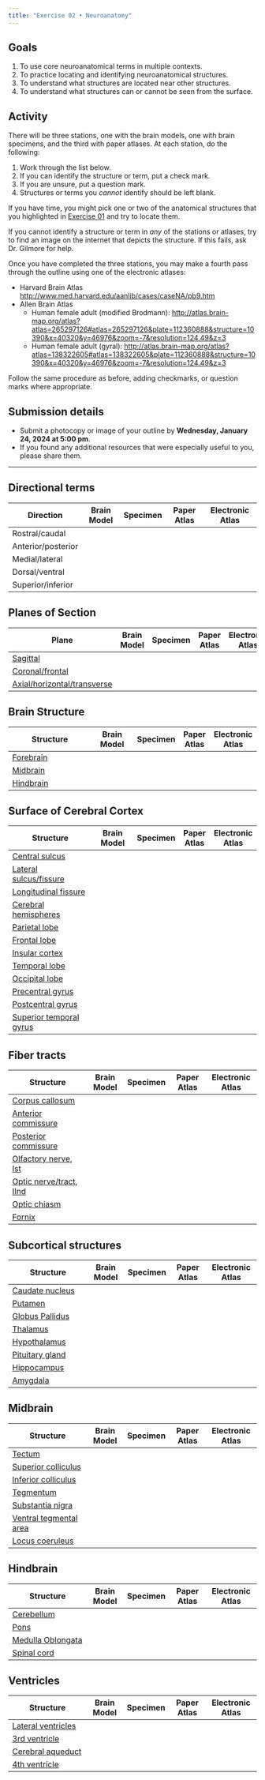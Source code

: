 ```yaml
---
title: "Exercise 02 • Neuroanatomy"
---
```


## Goals

1. To use core neuroanatomical terms in multiple contexts.
2. To practice locating and identifying neuroanatomical structures.
3. To understand what structures are located near other structures.
4. To understand what structures can or cannot be seen from the surface.

## Activity

There will be three stations, one with the brain models, one with brain specimens, and the third with paper atlases.
At each station, do the following:

1. Work through the list below.
2. If you can identify the structure or term, put a check mark.
3. If you are unsure, put a question mark.
4. Structures or terms you *cannot* identify should be left blank.

::: {.callout-note}

If you have time, you might pick one or two of the anatomical structures that you highlighted in [Exercise 01](ex01.qmd) and try to locate them.

If you cannot identify a structure or term in *any* of the stations or atlases, try to find an image on the internet that depicts the structure.
If this fails, ask Dr. Gilmore for help.

:::

Once you have completed the three stations, you may make a fourth pass through the outline using one of the electronic atlases:

- Harvard Brain Atlas <http://www.med.harvard.edu/aanlib/cases/caseNA/pb9.htm>
- Allen Brain Atlas
  - Human female adult (modified Brodmann): <http://atlas.brain-map.org/atlas?atlas=265297126#atlas=265297126&plate=112360888&structure=10390&x=40320&y=46976&zoom=-7&resolution=124.49&z=3>
  - Human female adult (gyral): <http://atlas.brain-map.org/atlas?atlas=138322605#atlas=138322605&plate=112360888&structure=10390&x=40320&y=46976&zoom=-7&resolution=124.49&z=3>
  
Follow the same procedure as before, adding checkmarks, or question marks where appropriate.

## Submission details

- Submit a photocopy or image of your outline by **Wednesday, January 24, 2024 at 5:00 pm**.
- If you found any additional resources that were especially useful to you, please share them.

---

## Directional terms

| Direction          | Brain Model | Specimen | Paper Atlas | Electronic Atlas |
|--------------------|-------------|----------|-------------|------------------|
| Rostral/caudal     |             |          |             |                  |
| Anterior/posterior |             |          |             |                  |
| Medial/lateral     |             |          |             |                  |
| Dorsal/ventral     |             |          |             |                  |
| Superior/inferior  |             |          |             |                  |


## Planes of Section

| Plane                      | Brain Model | Specimen | Paper Atlas | Electronic Atlas |
|----------------------------|-------------|----------|-------|--------------|
| [Sagittal](https://en.wikipedia.org/wiki/Sagittal_plane)                   |             |          |       | |
| [Coronal/frontal](https://en.wikipedia.org/wiki/Coronal_plane) |             |          |       | |
| [Axial/horizontal/transverse](https://en.wikipedia.org/wiki/Transverse_plane)           |             |          |       | |

## Brain Structure

| Structure                  | Brain Model | Specimen | Paper Atlas | Electronic Atlas |
|----------------------------|-------------|----------|-------|--------------|
| [Forebrain](https://en.wikipedia.org/wiki/Prosencephalon)                  |             |          |       | |
| [Midbrain](https://en.wikipedia.org/wiki/Midbrain)                   |             |          |       | |
| [Hindbrain](https://en.wikipedia.org/wiki/Rhombencephalon)                  |             |          |       | |

## Surface of Cerebral Cortex

| Structure                  | Brain Model | Specimen | Paper Atlas | Electronic Atlas |
|----------------------------|-------------|----------|-------|--------------|
| [Central sulcus](https://en.wikipedia.org/wiki/Central_sulcus)             |             |          |       | |
| [Lateral sulcus/fissure](https://en.wikipedia.org/wiki/Lateral_sulcus)     |             |          |       | |
| [Longitudinal fissure](https://en.wikipedia.org/wiki/Medial_longitudinal_fissure)       |             |          |       | |
| [Cerebral hemispheres](https://en.wikipedia.org/wiki/Cerebral_hemisphere)       |             |          |       | |
| [Parietal lobe](https://en.wikipedia.org/wiki/Parietal_lobe)              |             |          |       | |
| [Frontal lobe](https://en.wikipedia.org/wiki/Frontal_lobe)               |             |          |       | |
| [Insular cortex](https://en.wikipedia.org/wiki/Insular_cortex)             |             |          |       | |
| [Temporal lobe](https://en.wikipedia.org/wiki/Temporal_lobe)              |             |          |       | |
| [Occipital lobe](https://en.wikipedia.org/wiki/Occipital_lobe)             |             |          |       | |
| [Precentral gyrus](https://en.wikipedia.org/wiki/Precentral_gyrus)           |             |          |       | |
| [Postcentral gyrus](https://en.wikipedia.org/wiki/Postcentral_gyrus)          |             |          |       | |
| [Superior temporal gyrus](https://en.wikipedia.org/wiki/Superior_temporal_gyrus)    |             |          |       | |

## Fiber tracts

| Structure                  | Brain Model | Specimen | Paper Atlas | Electronic Atlas |
|----------------------------|-------------|----------|-------------|------------------|
| [Corpus callosum](https://en.wikipedia.org/wiki/Corpus_callosum)            |             |          |       | |
| [Anterior commissure](https://en.wikipedia.org/wiki/Anterior_commissure)        |             |          |       | |
| [Posterior commissure](https://en.wikipedia.org/wiki/Posterior_commissure)       |             |          |       | |
| [Olfactory nerve, Ist](https://en.wikipedia.org/wiki/Olfactory_nerve)       |             |          |       | |
| [Optic nerve/tract, IInd](https://en.wikipedia.org/wiki/Optic_nerve)    |             |          |       | |
| [Optic chiasm](https://en.wikipedia.org/wiki/Optic_chiasm)               |             |          |       | |
| [Fornix](https://en.wikipedia.org/wiki/Fornix_\(neuroanatomy)                     |             |          |       | |

## Subcortical structures

| Structure                  | Brain Model | Specimen | Paper Atlas | Electronic Atlas |
|----------------------------|-------------|----------|-------------|------------------|
| [Caudate nucleus](https://en.wikipedia.org/wiki/Caudate_nucleus)            |             |          |       | |
| [Putamen](https://en.wikipedia.org/wiki/Putamen)                    |             |          |       | |
| [Globus Pallidus](https://en.wikipedia.org/wiki/Globus_pallidus)            |             |          |       | |
| [Thalamus](https://en.wikipedia.org/wiki/Thalamus)                   |             |          |       | |
| [Hypothalamus](https://en.wikipedia.org/wiki/Hypothalamus)               |             |          |       | |
| [Pituitary gland](https://en.wikipedia.org/wiki/Pituitary_gland)            |             |          |       | |
| [Hippocampus](https://en.wikipedia.org/wiki/Hippocampus)                |             |          |       | |
| [Amygdala](https://en.wikipedia.org/wiki/Amygdala)                   |             |          |       | |

## Midbrain

| Structure                  | Brain Model | Specimen | Paper Atlas | Electronic Atlas | 
|----------------------------|-------------|----------|-------------|------------------|
| [Tectum](https://en.wikipedia.org/wiki/Midbrain_tectum)                     |             |          |       | |
| [Superior colliculus](https://en.wikipedia.org/wiki/Superior_colliculus)        |             |          |       | |
| [Inferior colliculus](https://en.wikipedia.org/wiki/Inferior_colliculus)        |             |          |       | |
| [Tegmentum](https://en.wikipedia.org/wiki/Tegmentum)                  |             |          |       | |
| [Substantia nigra](https://en.wikipedia.org/wiki/Substantia_nigra)           |             |          |       | |
| [Ventral tegmental area](https://en.wikipedia.org/wiki/Ventral_tegmental_area)     |             |          |       | |
| [Locus coeruleus](https://en.wikipedia.org/wiki/Locus_coeruleus)            |             |          |       | |

## Hindbrain

| Structure                  | Brain Model | Specimen | Paper Atlas | Electronic Atlas |
|----------------------------|-------------|----------|-------------|------------------|
| [Cerebellum](https://en.wikipedia.org/wiki/Cerebellum)                 |             |          |       | | 
| [Pons](https://en.wikipedia.org/wiki/Pons)                       |             |          |       | |
| [Medulla Oblongata](https://en.wikipedia.org/wiki/Medulla_oblongata)          |             |          |       | |
| [Spinal cord](https://en.wikipedia.org/wiki/Spinal_cord)                |             |          |       | |

## Ventricles

| Structure                  | Brain Model | Specimen | Paper Atlas | Electronic Atlas |
|----------------------------|-------------|----------|-------------|------------------|
| [Lateral ventricles](https://en.wikipedia.org/wiki/Lateral_ventricles)         |             |          |       | |
| [3rd ventricle](https://en.wikipedia.org/wiki/Third_ventricle)              |             |          |       | |
| [Cerebral aqueduct](https://en.wikipedia.org/wiki/Cerebral_aqueduct)          |             |          |       | |
| [4th ventricle](https://en.wikipedia.org/wiki/Fourth_ventricle)              |             |          |       | |         
